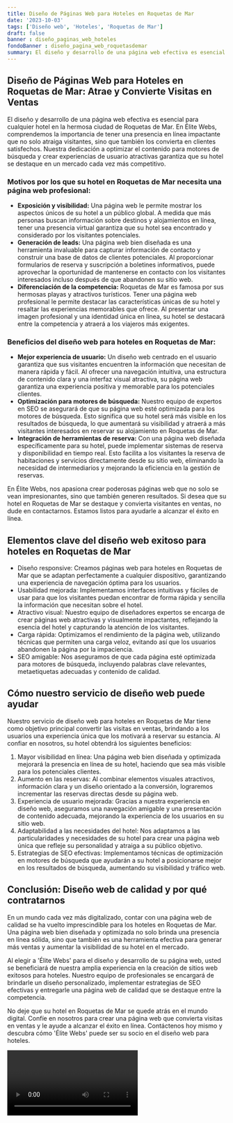 ```yaml
---
title: Diseño de Páginas Web para Hoteles en Roquetas de Mar
date: '2023-10-03'
tags: ['Diseño web', 'Hoteles', 'Roquetas de Mar']
draft: false
banner : diseño_paginas_web_hoteles
fondoBanner : diseño_pagina_web_roquetasdemar
summary: El diseño y desarrollo de una página web efectiva es esencial para cualquier hotel en la hermosa ciudad de Roquetas de Mar. En Élite Webs, comprendemos la importancia de tener una presencia en línea impactante que no solo atraiga visitantes, sino que también los convierta en clientes satisfechos. Nuestra dedicación a optimizar el contenido para motores de búsqueda y crear experiencias de usuario atractivas garantiza que su hotel se destaque en un mercado cada vez más competitivo.
---
```


## Diseño de Páginas Web para Hoteles en Roquetas de Mar: Atrae y Convierte Visitas en Ventas

El diseño y desarrollo de una página web efectiva es esencial para cualquier hotel en la hermosa ciudad de Roquetas de Mar. En Élite Webs, comprendemos la importancia de tener una presencia en línea impactante que no solo atraiga visitantes, sino que también los convierta en clientes satisfechos. Nuestra dedicación a optimizar el contenido para motores de búsqueda y crear experiencias de usuario atractivas garantiza que su hotel se destaque en un mercado cada vez más competitivo.

### Motivos por los que su hotel en Roquetas de Mar necesita una página web profesional:

- **Exposición y visibilidad:** Una página web le permite mostrar los aspectos únicos de su hotel a un público global. A medida que más personas buscan información sobre destinos y alojamientos en línea, tener una presencia virtual garantiza que su hotel sea encontrado y considerado por los visitantes potenciales.
- **Generación de leads:** Una página web bien diseñada es una herramienta invaluable para capturar información de contacto y construir una base de datos de clientes potenciales. Al proporcionar formularios de reserva y suscripción a boletines informativos, puede aprovechar la oportunidad de mantenerse en contacto con los visitantes interesados incluso después de que abandonen su sitio web.
- **Diferenciación de la competencia:** Roquetas de Mar es famosa por sus hermosas playas y atractivos turísticos. Tener una página web profesional le permite destacar las características únicas de su hotel y resaltar las experiencias memorables que ofrece. Al presentar una imagen profesional y una identidad única en línea, su hotel se destacará entre la competencia y atraerá a los viajeros más exigentes.

### Beneficios del diseño web para hoteles en Roquetas de Mar:

- **Mejor experiencia de usuario:** Un diseño web centrado en el usuario garantiza que sus visitantes encuentren la información que necesitan de manera rápida y fácil. Al ofrecer una navegación intuitiva, una estructura de contenido clara y una interfaz visual atractiva, su página web garantiza una experiencia positiva y memorable para los potenciales clientes.
- **Optimización para motores de búsqueda:** Nuestro equipo de expertos en SEO se asegurará de que su página web esté optimizada para los motores de búsqueda. Esto significa que su hotel será más visible en los resultados de búsqueda, lo que aumentará su visibilidad y atraerá a más visitantes interesados en reservar su alojamiento en Roquetas de Mar.
- **Integración de herramientas de reserva:** Con una página web diseñada específicamente para su hotel, puede implementar sistemas de reserva y disponibilidad en tiempo real. Esto facilita a los visitantes la reserva de habitaciones y servicios directamente desde su sitio web, eliminando la necesidad de intermediarios y mejorando la eficiencia en la gestión de reservas.

En Élite Webs, nos apasiona crear poderosas páginas web que no solo se vean impresionantes, sino que también generen resultados. Si desea que su hotel en Roquetas de Mar se destaque y convierta visitantes en ventas, no dude en contactarnos. Estamos listos para ayudarle a alcanzar el éxito en línea.

<GifSeo />

<Cta />

## Elementos clave del diseño web exitoso para hoteles en Roquetas de Mar

- Diseño responsive: Creamos páginas web para hoteles en Roquetas de Mar que se adaptan perfectamente a cualquier dispositivo, garantizando una experiencia de navegación óptima para los usuarios.
- Usabilidad mejorada: Implementamos interfaces intuitivas y fáciles de usar para que los visitantes puedan encontrar de forma rápida y sencilla la información que necesitan sobre el hotel.
- Atractivo visual: Nuestro equipo de diseñadores expertos se encarga de crear páginas web atractivas y visualmente impactantes, reflejando la esencia del hotel y capturando la atención de los visitantes.
- Carga rápida: Optimizamos el rendimiento de la página web, utilizando técnicas que permiten una carga veloz, evitando así que los usuarios abandonen la página por la impaciencia.
- SEO amigable: Nos aseguramos de que cada página esté optimizada para motores de búsqueda, incluyendo palabras clave relevantes, metaetiquetas adecuadas y contenido de calidad.

## Cómo nuestro servicio de diseño web puede ayudar

Nuestro servicio de diseño web para hoteles en Roquetas de Mar tiene como objetivo principal convertir las visitas en ventas, brindando a los usuarios una experiencia única que los motivará a reservar su estancia. Al confiar en nosotros, su hotel obtendrá los siguientes beneficios:

1. Mayor visibilidad en línea: Una página web bien diseñada y optimizada mejorará la presencia en línea de su hotel, haciendo que sea más visible para los potenciales clientes.
2. Aumento en las reservas: Al combinar elementos visuales atractivos, información clara y un diseño orientado a la conversión, lograremos incrementar las reservas directas desde su página web.
3. Experiencia de usuario mejorada: Gracias a nuestra experiencia en diseño web, aseguramos una navegación amigable y una presentación de contenido adecuada, mejorando la experiencia de los usuarios en su sitio web.
4. Adaptabilidad a las necesidades del hotel: Nos adaptamos a las particularidades y necesidades de su hotel para crear una página web única que refleje su personalidad y atraiga a su público objetivo.
5. Estrategias de SEO efectivas: Implementamos técnicas de optimización en motores de búsqueda que ayudarán a su hotel a posicionarse mejor en los resultados de búsqueda, aumentando su visibilidad y tráfico web.

## Conclusión: Diseño web de calidad y por qué contratarnos

En un mundo cada vez más digitalizado, contar con una página web de calidad se ha vuelto imprescindible para los hoteles en Roquetas de Mar. Una página web bien diseñada y optimizada no solo brinda una presencia en línea sólida, sino que también es una herramienta efectiva para generar más ventas y aumentar la visibilidad de su hotel en el mercado.

Al elegir a 'Élite Webs' para el diseño y desarrollo de su página web, usted se beneficiará de nuestra amplia experiencia en la creación de sitios web exitosos para hoteles. Nuestro equipo de profesionales se encargará de brindarle un diseño personalizado, implementar estrategias de SEO efectivas y entregarle una página web de calidad que se destaque entre la competencia.

No deje que su hotel en Roquetas de Mar se quede atrás en el mundo digital. Confíe en nosotros para crear una página web que convierta visitas en ventas y le ayude a alcanzar el éxito en línea. Contáctenos hoy mismo y descubra cómo 'Élite Webs' puede ser su socio en el diseño web para hoteles.

<Video />

<CtaBot job='Hoteles' city='Roquetas de Mar'/>

<Gmaps query='Roquetas de Mar+españa+maps' />